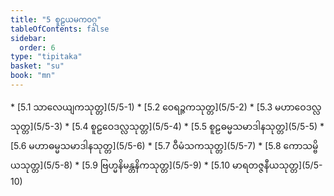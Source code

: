 ```yaml
---
title: "5 စူဠယမကဝဂ္ဂ"
tableOfContents: false
sidebar:
  order: 6
type: "tipitaka"
basket: "su"
book: "mn"
---
```



<DynamicBreadcrumb />



<TableOfContents book="mn" section="5">
* [5.1 သာလေယျကသုတ္တ](5/5-1)
* [5.2 ဝေရဉ္ဇကသုတ္တ](5/5-2)
* [5.3 မဟာဝေဒလ္လသုတ္တ](5/5-3)
* [5.4 စူဠဝေဒလ္လသုတ္တ](5/5-4)
* [5.5 စူဠဓမ္မသမာဒါနသုတ္တ](5/5-5)
* [5.6 မဟာဓမ္မသမာဒါနသုတ္တ](5/5-6)
* [5.7 ဝီမံသကသုတ္တ](5/5-7)
* [5.8 ကောသမ္ဗိယသုတ္တ](5/5-8)
* [5.9 ဗြဟ္မနိမန္တနိကသုတ္တ](5/5-9)
* [5.10 မာရတဇ္ဇနီယသုတ္တ](5/5-10)
</TableOfContents>